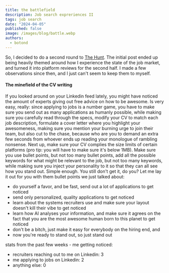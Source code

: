 ```yaml
---
title: the battlefield
description: Job search expreriences II
tags: job search
date: "2024-04-05"
published: false
image: /images/blog/battle.webp
authors:
  - botond
---
```


So, I decided to do a second round to [The Hunt](/blog/the-hunt). The initial post ended up being heavily themed around how I experience the state of the job market, and turned it into platform reviews for the second half. I made a few observations since then, and I just can't seem to keep them to myself.

#### The minefield of the CV writing

If you looked around on your Linkedin feed lately, you might have noticed the amount of experts giving out free advice on how to be awesome. Is very easy, really: since applying to jobs is a number game, you have to make sure you send out as many applications as humanly possible, while making sure you carefully read through the specs, modify your CV to match each job description, formulate a cover letter where you highlight your awesomeness, making sure you mention your burning urge to join their team, but also cut to the chase, because who are you to demand an extra few seconds from whoever ends up reading your monologue of rambling nonsense. Next up, make sure your CV complies the size limits of certain platforms (pro tip: you will have to make sure it's below 1MB). Make sure you use bullet points, but not too many bullet points, add all the possible keywords for what might be relevant to the job, but not too many keywords, while making sure you inject your personality to it so that they can all see how you stand out. Simple enough. You still don't get it, do you? Let me lay it out for you with them bullet points we just talked about:

- do yourself a favor, and be fast, send out a lot of applications to get noticed
- send only personalized, quality applications to get noticed
- learn about the systems recruiters use and make sure your layout doesn't kill their vibe to get noticed
- learn how AI analyses your information, and make sure it agrees on the fact that you are the most awesome human born to this planet to get noticed
- don't be a bitch, just make it easy for everybody on the hiring end, and
- now you're ready to stand out, so just stand out


stats from the past few weeks - me getting noticed:
- recruiters reaching out to me on Linkedin: 3
- me applying to jobs on Linkedin: 2
- anything else: 0
